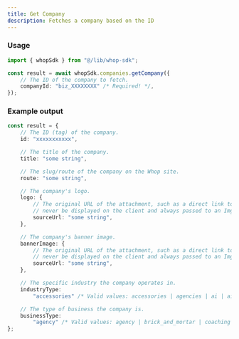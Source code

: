 ```yaml
---
title: Get Company
description: Fetches a company based on the ID
---
```


### Usage

```typescript
import { whopSdk } from "@/lib/whop-sdk";

const result = await whopSdk.companies.getCompany({
	// The ID of the company to fetch.
	companyId: "biz_XXXXXXXX" /* Required! */,
});

```

### Example output

```typescript
const result = {
	// The ID (tag) of the company.
	id: "xxxxxxxxxxx",

	// The title of the company.
	title: "some string",

	// The slug/route of the company on the Whop site.
	route: "some string",

	// The company's logo.
	logo: {
		// The original URL of the attachment, such as a direct link to S3. This should
		// never be displayed on the client and always passed to an Imgproxy transformer.
		sourceUrl: "some string",
	},

	// The company's banner image.
	bannerImage: {
		// The original URL of the attachment, such as a direct link to S3. This should
		// never be displayed on the client and always passed to an Imgproxy transformer.
		sourceUrl: "some string",
	},

	// The specific industry the company operates in.
	industryType:
		"accessories" /* Valid values: accessories | agencies | ai | ai_agency | amazon_fba | auto_repair_shop | beauty_and_personal_care | bootcamps | business | careers | clipping | clipping_agency | clothing | coaching_agency | coffee_shop | concerts | convention | customer_support_agency | dating | design_agency | development_agency | ecommerce | electronics_and_gadgets | fitness | fitness_gear | food_and_beverages | gym | health_and_wellness | home_goods | home_services | hotel_lodging | kindle_book_publishing | marketing_agency | masterminds | medical_dentist_office | meetups | other | parties | personal_development | personal_finance | public_speaking | real_estate | recruiting_agency | reselling | restaurant | retail_store | sales | sales_agency | salon_spa | social_media | software | spirituality | sports_betting | supplements | trading | travel | vas | video_games | webinars */,

	// The type of business the company is.
	businessType:
		"agency" /* Valid values: agency | brick_and_mortar | coaching | coaching_and_courses | community | course | education_program | events | newsletter | other | paid_group | physical_products | saas | software */,
};

```
